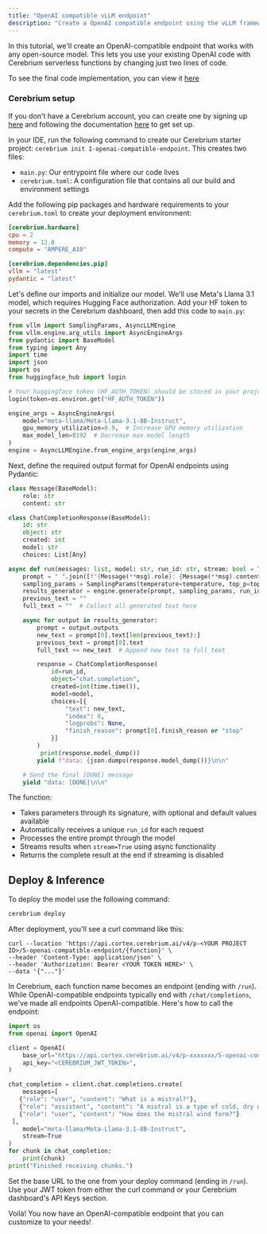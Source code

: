 ```yaml
---
title: "OpenAI compatible vLLM endpoint"
description: "Create a OpenAI compatible endpoint using the vLLM framework"
---
```


In this tutorial, we'll create an OpenAI-compatible endpoint that works with any open-source model. This lets you use your existing OpenAI code with Cerebrium serverless functions by changing just two lines of code.

To see the final code implementation, you can view it [here](https://github.com/CerebriumAI/examples/tree/master/5-large-language-models/1-openai-compatible-endpoint)

### Cerebrium setup

If you don't have a Cerebrium account, you can create one by signing up [here](https://dashboard.cerebrium.ai/register) and following the documentation [here](https://docs.cerebrium.ai/cerebrium/getting-started/installation) to get set up.

In your IDE, run the following command to create our Cerebrium starter project: `cerebrium init 1-openai-compatible-endpoint`. This creates two files:

- `main.py`: Our entrypoint file where our code lives
- `cerebrium.toml`: A configuration file that contains all our build and environment settings

Add the following pip packages and hardware requirements to your `cerebrium.toml` to create your deployment environment:

```toml
[cerebrium.hardware]
cpu = 2
memory = 12.0
compute = "AMPERE_A10"

[cerebrium.dependencies.pip]
vllm = "latest"
pydantic = "latest"
```

Let's define our imports and initialize our model. We'll use Meta's Llama 3.1 model, which requires Hugging Face authorization. Add your HF token to your secrets in the Cerebrium dashboard, then add this code to `main.py`:

```python
from vllm import SamplingParams, AsyncLLMEngine
from vllm.engine.arg_utils import AsyncEngineArgs
from pydantic import BaseModel
from typing import Any
import time
import json
import os
from huggingface_hub import login

# Your huggingface token (HF_AUTH_TOKEN) should be stored in your project secrets on your dashboard
login(token=os.environ.get("HF_AUTH_TOKEN"))

engine_args = AsyncEngineArgs(
    model="meta-llama/Meta-Llama-3.1-8B-Instruct",
    gpu_memory_utilization=0.9,  # Increase GPU memory utilization
    max_model_len=8192  # Decrease max model length
)
engine = AsyncLLMEngine.from_engine_args(engine_args)
```

Next, define the required output format for OpenAI endpoints using Pydantic:

```python
class Message(BaseModel):
    role: str
    content: str

class ChatCompletionResponse(BaseModel):
    id: str
    object: str
    created: int
    model: str
    choices: List[Any]

async def run(messages: list, model: str, run_id: str, stream: bool = True, temperature: float = 0.8, top_p: float = 0.95):
    prompt = " ".join([f"{Message(**msg).role}: {Message(**msg).content}" for msg in messages])
    sampling_params = SamplingParams(temperature=temperature, top_p=top_p)
    results_generator = engine.generate(prompt, sampling_params, run_id)
    previous_text = ""
    full_text = ""  # Collect all generated text here

    async for output in results_generator:
        prompt = output.outputs
        new_text = prompt[0].text[len(previous_text):]
        previous_text = prompt[0].text
        full_text += new_text  # Append new text to full_text

        response = ChatCompletionResponse(
            id=run_id,
            object="chat.completion",
            created=int(time.time()),
            model=model,
            choices=[{
                "text": new_text,
                "index": 0,
                "logprobs": None,
                "finish_reason": prompt[0].finish_reason or "stop"
            }]
        )
         print(response.model_dump())
        yield f"data: {json.dumps(response.model_dump())}\n\n"

    # Send the final [DONE] message
    yield "data: [DONE]\n\n"
```

The function:

- Takes parameters through its signature, with optional and default values available
- Automatically receives a unique `run_id` for each request
- Processes the entire prompt through the model
- Streams results when `stream=True` using async functionality
- Returns the complete result at the end if streaming is disabled

## Deploy & Inference

To deploy the model use the following command:

```bash
cerebrium deploy
```

After deployment, you'll see a curl command like this:

```curl
curl --location 'https://api.cortex.cerebrium.ai/v4/p-<YOUR PROJECT ID>/5-openai-compatible-endpoint/{function}' \
--header 'Content-Type: application/json' \
--header 'Authorization: Bearer <YOUR TOKEN HERE>' \
--data '{"..."}'
```

In Cerebrium, each function name becomes an endpoint (ending with `/run`). While OpenAI-compatible endpoints typically end with `/chat/completions`, we've made all endpoints OpenAI-compatible. Here's how to call the endpoint:

```python
import os
from openai import OpenAI

client = OpenAI(
    base_url="https://api.cortex.cerebrium.ai/v4/p-xxxxxxx/5-openai-compatible-endpoint/run",
    api_key="<CEREBRIUM_JWT_TOKEN>",
)

chat_completion = client.chat.completions.create(
    messages=[
   {"role": "user", "content": "What is a mistral?"},
   {"role": "assistant", "content": "A mistral is a type of cold, dry wind that blows across the southern slopes of the Alps from the Valais region of Switzerland into the Ligurian Sea near Genoa. It is known for its strong and steady gusts, sometimes reaching up to 60 miles per hour."},
   {"role": "user", "content": "How does the mistral wind form?"}
 ],
    model="meta-llama/Meta-Llama-3.1-8B-Instruct",
    stream=True
)
for chunk in chat_completion:
    print(chunk)
print("Finished receiving chunks.")
```

Set the base URL to the one from your deploy command (ending in `/run`). Use your JWT token from either the curl command or your Cerebrium dashboard's API Keys section.

Voilà! You now have an OpenAI-compatible endpoint that you can customize to your needs!
